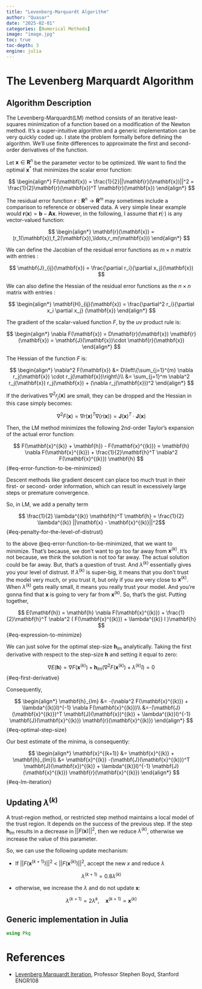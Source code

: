 ```yaml
---
title: "Levenberg-Marquardt Algorithm"
author: "Quasar"
date: "2025-02-01"
categories: [Numerical Methods]      
image: "image.jpg"
toc: true
toc-depth: 3
engine: julia
---
```


# The Levenberg Marquardt Algorithm

## Algorithm Description

The Levenberg-Marquardt(LM) method consists of an iterative least-squares minimization of a function based on a modification of the Newton method. It's a super-intuitive algorithm and a generic implementation can be very quickly coded up. I state the problem formally before defining the algorithm. We'll use finite differences to approximate the first and second-order derivatives of the function. 

Let $\mathbf{x}\in\mathbf{R}^n$ be the parameter vector to be optimized. We want to find the optimal $\mathbf{x}^*$ that minimizes the scalar error function:

$$
\begin{align*}
F(\mathbf{x}) = \frac{1}{2}||\mathbf{r}(\mathbf{x})||^2 = \frac{1}{2}\mathbf{r}(\mathbf{x})^T \mathbf{r}(\mathbf{x})
\end{align*}
$$

The residual error function $\mathbf{r}:\mathbf{R}^n \to \mathbf{R}^m$ may sometimes include a comparison to reference or observed data. A very simple linear example would $\mathbf{r}(\mathbf{x}) = \mathbf{b} - \mathbf{Ax}$. However, in the following, I assume that $\mathbf{r}(\cdot)$ is any vector-valued function:

$$
\begin{align*}
\mathbf{r}(\mathbf{x}) = (r_1(\mathbf{x}),f_2(\mathbf{x}),\ldots,r_m(\mathbf{x}))
\end{align*}
$$

We can define the Jacobian of the residual error functions as $m \times n$ matrix with entries :

$$
\mathbf{J}_{ij}(\mathbf{x}) = \frac{\partial r_i}{\partial x_j}(\mathbf{x})
$$

We can also define the Hessian of the residual error functions as the $n \times n$ matrix with entries :

$$
\begin{align*}
\mathbf{H}_{ij}(\mathbf{x}) = \frac{\partial^2 r_i}{\partial x_i \partial x_j} (\mathbf{x})
\end{align*}
$$

The gradient of the scalar-valued function $F$, by the $uv$ product rule is:

$$
\begin{align*}
\nabla F(\mathbf{x}) = D\mathbf{r}(\mathbf{x}) \mathbf{r}(\mathbf{x}) = \mathbf{J}(\mathbf{x})\cdot \mathbf{r}(\mathbf{x})
\end{align*}
$$

The Hessian of the function $F$ is:

$$
\begin{align*}
\nabla^2 F(\mathbf{x}) &= D\left\{\sum_{j=1}^{m} \nabla r_j(\mathbf{x}) \cdot r_j(\mathbf{x})\right\}\\
&= \sum_{j=1}^m \nabla^2 r_j(\mathbf{x}) r_j(\mathbf{x}) + (\nabla r_j(\mathbf{x}))^2
\end{align*}
$$

If the derivatives $\nabla^2 r_j(\mathbf{x})$ are small, they can be dropped and the Hessian in this case simply becomes:

$$
\nabla^2 F(\mathbf{x}) = \nabla r(\mathbf{x})^T \nabla(r(\mathbf{x})) = \mathbf{J}(\mathbf{x})^T \cdot \mathbf{J}(\mathbf{x})
$$

Then, the LM method minimizes the following $2$nd-order Taylor's expansion of the actual error function:

$$
F(\mathbf{x}^{(k)} + \mathbf{h}) - F(\mathbf{x}^{(k)}) = \mathbf{h} \nabla F(\mathbf{x}^{(k)}) + \frac{1}{2}\mathbf{h}^T \nabla^2 F(\mathbf{x}^{(k)}) \mathbf{h}
$${#eq-error-function-to-be-minimized}

Descent methods like gradient descent can place too much trust in their first- or second- order information, which can result in excessively large steps or premature convergence. 

So, in LM, we add a penalty term 

$$ \frac{1}{2} \lambda^{(k)} \mathbf{h}^T \mathbf{h} = \frac{1}{2} \lambda^{(k)} ||\mathbf{x} - \mathbf{x}^{(k)}||^2$${#eq-penalty-for-the-level-of-distrust}

to the above @eq-error-function-to-be-minimized, that we want to minimize. That's because, we don't want to go too far away from $\mathbf{x}^{(k)}$. It's not because, we think the solution is not too far away. The actual solution could be far away. But, that's a question of trust. And $\lambda^{(k)}$ essentially gives you your level of distrust. If $\lambda^{(k)}$ is super-big, it means that you don't trust the model very much, or you trust it, but only if you are very close to $\mathbf{x}^{(k)}$. When $\lambda^{(k)}$ gets really small, it means you really trust your model. And you're gonna find that $\mathbf{x}$ is going to very far from $\mathbf{x}^{(k)}$. So, that's the gist. Putting together,

$$
E(\mathbf{h}) = \mathbf{h} \nabla F(\mathbf{x}^{(k)}) + \frac{1}{2}\mathbf{h}^T \nabla^2 ( F(\mathbf{x}^{(k)}) + \lambda^{(k)} I )\mathbf{h}
$${#eq-expression-to-minimize}

We can just solve for the optimal step-size $\mathbf{h}_{lm}$ analytically. Taking the first derivative with respect to the step-size $\mathbf{h}$ and setting it equal to zero:

$$
\nabla E(\mathbf{h}) = \nabla F(\mathbf{x}^{(k)}) + \mathbf{h}_{lm}( \nabla^2 F(\mathbf{x}^{(k)}) + \lambda^{(k)}I) = 0
$${#eq-first-derivative}

Consequently, 

$$
\begin{align*}
\mathbf{h}_{lm} &= -(\nabla^2 F(\mathbf{x}^{(k)}) + \lambda^{(k)}I)^{-1} \nabla F(\mathbf{x}^{(k)})\\
&=-(\mathbf{J}(\mathbf{x}^{(k)})^T \mathbf{J}(\mathbf{x})^{(k)} + \lambda^{(k)}I)^{-1} \mathbf{J}(\mathbf{x}^{(k)}) \mathbf{r}(\mathbf{x}^{(k)})
\end{align*}
$${#eq-optimal-step-size}

Our best estimate of the minima, is consequently:

$$
\begin{align*}
\mathbf{x}^{(k+1)} &= \mathbf{x}^{(k)} + \mathbf{h}_{lm}\\
&= \mathbf{x}^{(k)} -(\mathbf{J}(\mathbf{x}^{(k)})^T \mathbf{J}(\mathbf{x})^{(k)} + \lambda^{(k)}I)^{-1} \mathbf{J}(\mathbf{x}^{(k)}) \mathbf{r}(\mathbf{x}^{(k)})
\end{align*}
$${#eq-lm-iteration}


## Updating $\lambda^{(k)}$

A trust-region method, or restricted step method maintains a local model of the trust region. It depends on the success of the previous step. If the step $\mathbf{h}_{lm}$ results in a decrease in $||F(\mathbf{x})||^2$, then we reduce $\lambda^{(k)}$, otherwise we increase the value of this parameter.

So, we can use the following update mechanism:

- If $||F(\mathbf{x}^{(k+1)})||^2$ < $||F(\mathbf{x}^{(k)})||^2$, accept the new $x$ and reduce $\lambda$

$$ \lambda^{(k+1)} = 0.8 \lambda^{(k)}$$

- otherwise, we increase the $\lambda$ and do not update $\mathbf{x}$:

$$ \lambda^{(k+1)} = 2 \lambda^{k}, \quad \mathbf{x}^{(k+1)} = \mathbf{x}^{(k)}$$

## Generic implementation in Julia

```julia
using Pkg

```

# References {.appendix}

- [Levenberg Marquardt Iteration](https://www.youtube.com/watch?v=UQsOyMj9lnI), Professor Stephen Boyd, Stanford ENGR108

